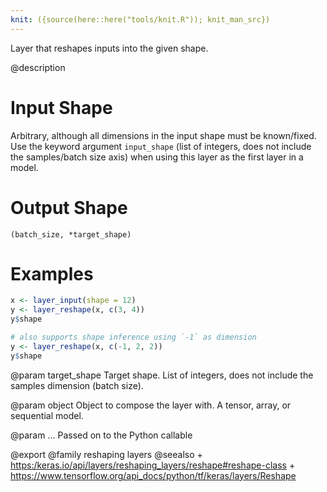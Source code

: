 ```yaml
---
knit: ({source(here::here("tools/knit.R")); knit_man_src})
---
```

Layer that reshapes inputs into the given shape.

@description

# Input Shape
Arbitrary, although all dimensions in the input shape must be
known/fixed. Use the keyword argument `input_shape` (list of integers,
does not include the samples/batch size axis) when using this layer as
the first layer in a model.

# Output Shape
`(batch_size, *target_shape)`

# Examples
```r
x <- layer_input(shape = 12)
y <- layer_reshape(x, c(3, 4))
y$shape
```

```r
# also supports shape inference using `-1` as dimension
y <- layer_reshape(x, c(-1, 2, 2))
y$shape
```

@param target_shape
Target shape. List of integers, does not include the
samples dimension (batch size).

@param object
Object to compose the layer with. A tensor, array, or sequential model.

@param ...
Passed on to the Python callable

@export
@family reshaping layers
@seealso
+ <https:/keras.io/api/layers/reshaping_layers/reshape#reshape-class>
+ <https://www.tensorflow.org/api_docs/python/tf/keras/layers/Reshape>

